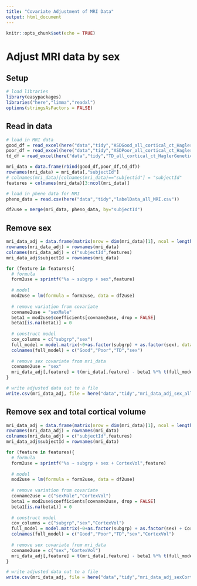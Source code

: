 ```yaml
---
title: "Covariate Adjustment of MRI Data"
output: html_document
---
```


```r
knitr::opts_chunk$set(echo = TRUE)
```

# Adjust MRI data by sex

## Setup

```r
# load libraries
library(easypackages)
libraries("here","limma","readxl")
options(stringsAsFactors = FALSE)
```

## Read in data
```r
# load in MRI data
good_df = read_excel(here("data","tidy","ASDGood_all_cortical_ct_HaglerGeneticTemplate.xlsx"))
poor_df = read_excel(here("data","tidy","ASDPoor_all_cortical_ct_HaglerGeneticTemplate.xlsx"))
td_df = read_excel(here("data","tidy","TD_all_cortical_ct_HaglerGeneticTemplate.xlsx"))

mri_data = data.frame(rbind(good_df,poor_df,td_df))
rownames(mri_data) = mri_data[,"subjectId"]
# colnames(mri_data)[colnames(mri_data)=="subjectid"] = "subjectId"
features = colnames(mri_data)[3:ncol(mri_data)]

# load in pheno data for MRI
pheno_data = read.csv(here("data","tidy","labelData_all_MRI.csv"))

df2use = merge(mri_data, pheno_data, by="subjectId")
```

## Remove sex

```r
mri_data_adj = data.frame(matrix(nrow = dim(mri_data)[1], ncol = length(features)+1))
rownames(mri_data_adj) = rownames(mri_data)
colnames(mri_data_adj) = c("subjectId",features)
mri_data_adj$subjectId = rownames(mri_data)

for (feature in features){
  # formula
  form2use = sprintf("%s ~ subgrp + sex",feature)
  
  # model
  mod2use = lm(formula = form2use, data = df2use)
  
  # remove variation from covariate
  covname2use = "sexMale"
  beta1 = mod2use$coefficients[covname2use, drop = FALSE]
  beta1[is.na(beta1)] = 0
  
  # construct model
  cov_columns = c("subgrp","sex")
  full_model = model.matrix(~0+as.factor(subgrp) + as.factor(sex), data = pheno_data)
  colnames(full_model) = c("Good","Poor","TD","sex")
  
  # remove sex covariate from mri_data
  covname2use = "sex"
  mri_data_adj[,feature] = t(mri_data[,feature] - beta1 %*% t(full_model[,covname2use]))
}

# write adjusted data out to a file
write.csv(mri_data_adj, file = here("data","tidy","mri_data_adj_sex_all_cortical_ct_HaglerGeneticTemplate.csv"))
```


## Remove sex and total cortical volume

```r
mri_data_adj = data.frame(matrix(nrow = dim(mri_data)[1], ncol = length(features)+1))
rownames(mri_data_adj) = rownames(mri_data)
colnames(mri_data_adj) = c("subjectId",features)
mri_data_adj$subjectId = rownames(mri_data)

for (feature in features){
  # formula
  form2use = sprintf("%s ~ subgrp + sex + CortexVol",feature)
  
  # model
  mod2use = lm(formula = form2use, data = df2use)
  
  # remove variation from covariate
  covname2use = c("sexMale","CortexVol")
  beta1 = mod2use$coefficients[covname2use, drop = FALSE]
  beta1[is.na(beta1)] = 0
  
  # construct model
  cov_columns = c("subgrp","sex","CortexVol")
  full_model = model.matrix(~0+as.factor(subgrp) + as.factor(sex) + CortexVol, data = pheno_data)
  colnames(full_model) = c("Good","Poor","TD","sex","CortexVol")
  
  # remove sex covariate from mri_data
  covname2use = c("sex","CortexVol")
  mri_data_adj[,feature] = t(mri_data[,feature] - beta1 %*% t(full_model[,covname2use]))
}

# write adjusted data out to a file
write.csv(mri_data_adj, file = here("data","tidy","mri_data_adj_sexCortexVol_all_cortical_ct_HaglerGeneticTemplate.csv"))
```